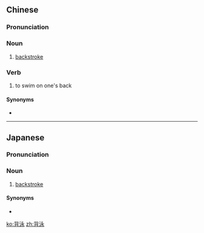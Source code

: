 ==Chinese==
{{zh-forms}}

===Pronunciation===
{{zh-pron
|m=bèiyǒng
|c=bui3 wing6
|cat=n,v
}}

===Noun===
{{zh-noun}}

# [[backstroke]] {{gloss|a swimming stroke swum on one's back}}

===Verb===
{{zh-verb}}

# to swim on one's back

====Synonyms====
* {{zh-l|仰泳}}

----

==Japanese==
{{ja-kanjitab|はい|えい|yomi=on}}

===Pronunciation===
{{ja-pron|はいえい|y=on}}

===Noun===
{{ja-noun|はいえい}}

# [[backstroke]] {{gloss|a swimming stroke swum on one's back}}

====Synonyms====
* {{l/ja|背泳ぎ}}

[[ko:背泳]]
[[zh:背泳]]